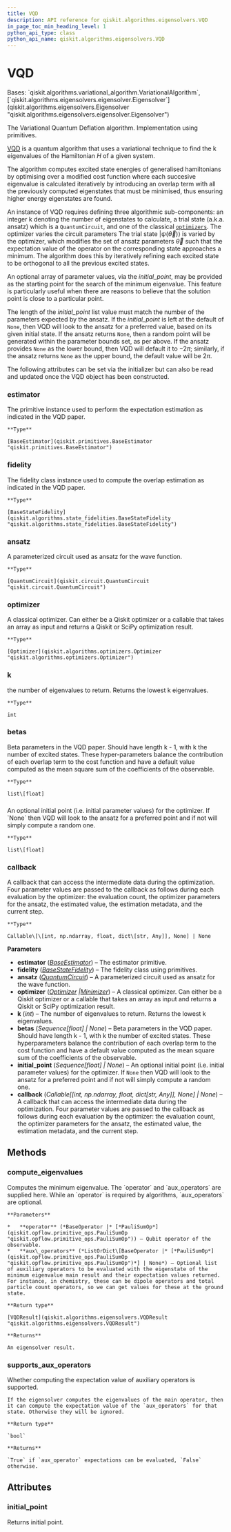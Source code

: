 ```yaml
---
title: VQD
description: API reference for qiskit.algorithms.eigensolvers.VQD
in_page_toc_min_heading_level: 1
python_api_type: class
python_api_name: qiskit.algorithms.eigensolvers.VQD
---
```


# VQD

<Class id="qiskit.algorithms.eigensolvers.VQD" github="https://github.com/qiskit/qiskit/tree/stable/0.23/qiskit/algorithms/eigensolvers/vqd.py" signature="VQD(estimator, fidelity, ansatz, optimizer, *, k=2, betas=None, initial_point=None, callback=None)">
  Bases: `qiskit.algorithms.variational_algorithm.VariationalAlgorithm`, [`qiskit.algorithms.eigensolvers.eigensolver.Eigensolver`](qiskit.algorithms.eigensolvers.Eigensolver "qiskit.algorithms.eigensolvers.eigensolver.Eigensolver")

  The Variational Quantum Deflation algorithm. Implementation using primitives.

  [VQD](https://arxiv.org/abs/1805.08138) is a quantum algorithm that uses a variational technique to find the k eigenvalues of the Hamiltonian $H$ of a given system.

  The algorithm computes excited state energies of generalised hamiltonians by optimising over a modified cost function where each succesive eigenvalue is calculated iteratively by introducing an overlap term with all the previously computed eigenstates that must be minimised, thus ensuring higher energy eigenstates are found.

  An instance of VQD requires defining three algorithmic sub-components: an integer k denoting the number of eigenstates to calculate, a trial state (a.k.a. ansatz) which is a `QuantumCircuit`, and one of the classical [`optimizers`](qiskit.algorithms.optimizers#module-qiskit.algorithms.optimizers "qiskit.algorithms.optimizers"). The optimizer varies the circuit parameters The trial state $|\psi(\vec\theta)\rangle$ is varied by the optimizer, which modifies the set of ansatz parameters $\vec\theta$ such that the expectation value of the operator on the corresponding state approaches a minimum. The algorithm does this by iteratively refining each excited state to be orthogonal to all the previous excited states.

  An optional array of parameter values, via the *initial\_point*, may be provided as the starting point for the search of the minimum eigenvalue. This feature is particularly useful when there are reasons to believe that the solution point is close to a particular point.

  The length of the *initial\_point* list value must match the number of the parameters expected by the ansatz. If the *initial\_point* is left at the default of `None`, then VQD will look to the ansatz for a preferred value, based on its given initial state. If the ansatz returns `None`, then a random point will be generated within the parameter bounds set, as per above. If the ansatz provides `None` as the lower bound, then VQD will default it to $-2\pi$; similarly, if the ansatz returns `None` as the upper bound, the default value will be $2\pi$.

  The following attributes can be set via the initializer but can also be read and updated once the VQD object has been constructed.

  ### estimator

  <Attribute id="qiskit.algorithms.eigensolvers.VQD.estimator" name="estimator">
    The primitive instance used to perform the expectation estimation as indicated in the VQD paper.

    **Type**

    [BaseEstimator](qiskit.primitives.BaseEstimator "qiskit.primitives.BaseEstimator")
  </Attribute>

  ### fidelity

  <Attribute id="qiskit.algorithms.eigensolvers.VQD.fidelity" name="fidelity">
    The fidelity class instance used to compute the overlap estimation as indicated in the VQD paper.

    **Type**

    [BaseStateFidelity](qiskit.algorithms.state_fidelities.BaseStateFidelity "qiskit.algorithms.state_fidelities.BaseStateFidelity")
  </Attribute>

  ### ansatz

  <Attribute id="qiskit.algorithms.eigensolvers.VQD.ansatz" name="ansatz">
    A parameterized circuit used as ansatz for the wave function.

    **Type**

    [QuantumCircuit](qiskit.circuit.QuantumCircuit "qiskit.circuit.QuantumCircuit")
  </Attribute>

  ### optimizer

  <Attribute id="qiskit.algorithms.eigensolvers.VQD.optimizer" name="optimizer">
    A classical optimizer. Can either be a Qiskit optimizer or a callable that takes an array as input and returns a Qiskit or SciPy optimization result.

    **Type**

    [Optimizer](qiskit.algorithms.optimizers.Optimizer "qiskit.algorithms.optimizers.Optimizer")
  </Attribute>

  ### k

  <Attribute id="qiskit.algorithms.eigensolvers.VQD.k" name="k">
    the number of eigenvalues to return. Returns the lowest k eigenvalues.

    **Type**

    int
  </Attribute>

  ### betas

  <Attribute id="qiskit.algorithms.eigensolvers.VQD.betas" name="betas">
    Beta parameters in the VQD paper. Should have length k - 1, with k the number of excited states. These hyper-parameters balance the contribution of each overlap term to the cost function and have a default value computed as the mean square sum of the coefficients of the observable.

    **Type**

    list\[float]
  </Attribute>

  ###

  <Attribute id="" name="initial point">
    An optional initial point (i.e. initial parameter values) for the optimizer. If `None` then VQD will look to the ansatz for a preferred point and if not will simply compute a random one.

    **Type**

    list\[float]
  </Attribute>

  ### callback

  <Attribute id="qiskit.algorithms.eigensolvers.VQD.callback" name="callback">
    A callback that can access the intermediate data during the optimization. Four parameter values are passed to the callback as follows during each evaluation by the optimizer: the evaluation count, the optimizer parameters for the ansatz, the estimated value, the estimation metadata, and the current step.

    **Type**

    Callable\[\[int, np.ndarray, float, dict\[str, Any]], None] | None
  </Attribute>

  **Parameters**

  *   **estimator** ([*BaseEstimator*](qiskit.primitives.BaseEstimator "qiskit.primitives.BaseEstimator")) – The estimator primitive.
  *   **fidelity** ([*BaseStateFidelity*](qiskit.algorithms.state_fidelities.BaseStateFidelity "qiskit.algorithms.state_fidelities.BaseStateFidelity")) – The fidelity class using primitives.
  *   **ansatz** ([*QuantumCircuit*](qiskit.circuit.QuantumCircuit "qiskit.circuit.QuantumCircuit")) – A parameterized circuit used as ansatz for the wave function.
  *   **optimizer** ([*Optimizer*](qiskit.algorithms.optimizers.Optimizer "qiskit.algorithms.optimizers.Optimizer")  *|*[*Minimizer*](qiskit.algorithms.optimizers.Minimizer "qiskit.algorithms.optimizers.Minimizer")) – A classical optimizer. Can either be a Qiskit optimizer or a callable that takes an array as input and returns a Qiskit or SciPy optimization result.
  *   **k** (*int*) – The number of eigenvalues to return. Returns the lowest k eigenvalues.
  *   **betas** (*Sequence\[float] | None*) – Beta parameters in the VQD paper. Should have length k - 1, with k the number of excited states. These hyperparameters balance the contribution of each overlap term to the cost function and have a default value computed as the mean square sum of the coefficients of the observable.
  *   **initial\_point** (*Sequence\[float] | None*) – An optional initial point (i.e. initial parameter values) for the optimizer. If `None` then VQD will look to the ansatz for a preferred point and if not will simply compute a random one.
  *   **callback** (*Callable\[\[int, np.ndarray, float, dict\[str, Any]], None] | None*) – A callback that can access the intermediate data during the optimization. Four parameter values are passed to the callback as follows during each evaluation by the optimizer: the evaluation count, the optimizer parameters for the ansatz, the estimated value, the estimation metadata, and the current step.

  ## Methods

  ### compute\_eigenvalues

  <Function id="qiskit.algorithms.eigensolvers.VQD.compute_eigenvalues" signature="VQD.compute_eigenvalues(operator, aux_operators=None)">
    Computes the minimum eigenvalue. The `operator` and `aux_operators` are supplied here. While an `operator` is required by algorithms, `aux_operators` are optional.

    **Parameters**

    *   **operator** (*BaseOperator |* [*PauliSumOp*](qiskit.opflow.primitive_ops.PauliSumOp "qiskit.opflow.primitive_ops.PauliSumOp")) – Qubit operator of the observable.
    *   **aux\_operators** (*ListOrDict\[BaseOperator |* [*PauliSumOp*](qiskit.opflow.primitive_ops.PauliSumOp "qiskit.opflow.primitive_ops.PauliSumOp")*] | None*) – Optional list of auxiliary operators to be evaluated with the eigenstate of the minimum eigenvalue main result and their expectation values returned. For instance, in chemistry, these can be dipole operators and total particle count operators, so we can get values for these at the ground state.

    **Return type**

    [VQDResult](qiskit.algorithms.eigensolvers.VQDResult "qiskit.algorithms.eigensolvers.VQDResult")

    **Returns**

    An eigensolver result.
  </Function>

  ### supports\_aux\_operators

  <Function id="qiskit.algorithms.eigensolvers.VQD.supports_aux_operators" signature="classmethod VQD.supports_aux_operators()">
    Whether computing the expectation value of auxiliary operators is supported.

    If the eigensolver computes the eigenvalues of the main operator, then it can compute the expectation value of the `aux_operators` for that state. Otherwise they will be ignored.

    **Return type**

    `bool`

    **Returns**

    `True` if `aux_operator` expectations can be evaluated, `False` otherwise.
  </Function>

  ## Attributes

  ### initial\_point

  <Attribute id="qiskit.algorithms.eigensolvers.VQD.initial_point" name="initial_point">
    Returns initial point.
  </Attribute>
</Class>

